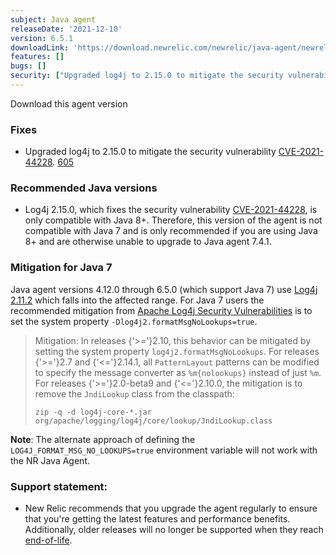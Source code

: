 ```yaml
---
subject: Java agent
releaseDate: '2021-12-10'
version: 6.5.1
downloadLink: 'https://download.newrelic.com/newrelic/java-agent/newrelic-agent/6.5.1/'
features: []
bugs: []
security: ["Upgraded log4j to 2.15.0 to mitigate the security vulnerability CVE-2021-44228. This version of the agent is not compatible Java 7."]
---
```

<ButtonGroup>
  <ButtonLink
    role="button"
    to="https://download.newrelic.com/newrelic/java-agent/newrelic-agent/6.5.1/"
    variant="primary"
  >
    Download this agent version
  </ButtonLink>
</ButtonGroup>

### Fixes

* Upgraded log4j to 2.15.0 to mitigate the security vulnerability [CVE-2021-44228](https://github.com/advisories/GHSA-jfh8-c2jp-5v3q). [605](https://github.com/newrelic/newrelic-java-agent/issues/605)

### Recommended Java versions

* Log4j 2.15.0, which fixes the security vulnerability [CVE-2021-44228](https://github.com/advisories/GHSA-jfh8-c2jp-5v3q), is only compatible with Java 8+. Therefore, this version of the agent is not compatible with Java 7 and is only recommended if you are using Java 8+ and are otherwise unable to upgrade to Java agent 7.4.1.

### Mitigation for Java 7

Java agent versions 4.12.0 through 6.5.0 (which support Java 7) use [Log4j 2.11.2](https://github.com/newrelic/newrelic-java-agent/blob/dc9f29ca94b453ea9e1132961b8e169588d1e665/newrelic-agent/build.gradle#L90) which falls into the affected range. For Java 7 users the recommended mitigation from [Apache Log4j Security Vulnerabilities](https://logging.apache.org/log4j/2.x/security.html) is to set the system property `-Dlog4j2.formatMsgNoLookups=true`.

> Mitigation: In releases {'>='}2.10, this behavior can be mitigated by setting the system property `log4j2.formatMsgNoLookups`. For releases {'>='}2.7 and {'<='}2.14.1, all `PatternLayout` patterns can be modified to specify the message converter as `%m{nolookups}` instead of just `%m`. For releases {'>='}2.0-beta9 and {'<='}2.10.0, the mitigation is to remove the `JndiLookup` class from the classpath:
>
> `zip -q -d log4j-core-*.jar org/apache/logging/log4j/core/lookup/JndiLookup.class`

**Note**: The alternate approach of defining the `LOG4J_FORMAT_MSG_NO_LOOKUPS=true` environment variable will not work with the NR Java Agent.

### Support statement:

* New Relic recommends that you upgrade the agent regularly to ensure that you're getting the latest features and
  performance benefits. Additionally, older releases will no longer be supported when they reach
  [end-of-life](https://docs.newrelic.com/docs/using-new-relic/cross-product-functions/install-configure/notification-changes-new-relic-saas-features-distributed-software/).
